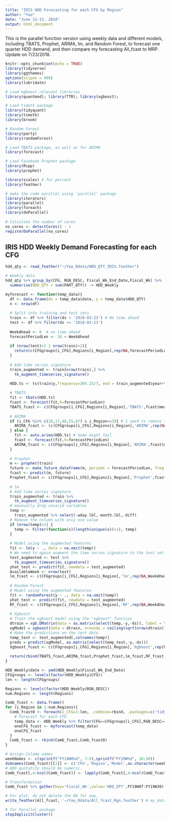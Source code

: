 ```yaml
---
title: "IRIS HDD Forecasting for each CFG by Region"
author: "Yao"
date: "June 12-13, 2018"
output: html_document
---
```


This is the parallel function version using weekly data and different models, including TBATS, Prophet, ARIMA, lm, and Random Forest, to forecast one quarter HDD demand, and then compare my forecasting All_fcast to MRP.
Update on 7/23/2018.

```r
knitr::opts_chunk$set(echo = TRUE)
library(tidyverse)
library(ggthemes)
options(scipen = 999)
library(lubridate)

# Load egboost relevant libraries
library(quantmod); library(TTR); library(xgboost);

# Load timetk package
library(tidyquant)
library(timetk)
library(broom)

# Random Forest
library(party)
library(randomForest)

# Load TBATS package, as well as for ARIMA
library(forecast)

# Load Facebook Prophet package
library(Rcpp)
library(prophet)

library(scales) # for percent
library(feather)

# make the code parallel using 'parallel' package
library(iterators)
library(parallel)
library(foreach)
library(doParallel)
 
# Calculate the number of cores
no_cores <- detectCores() - 1
registerDoParallel(no_cores)
```

## IRIS HDD Weekly Demand Forecasting for each CFG

```r
hdd_qty <- read_feather("~/Yao_Rdata/HDD_QTY_IRIS.feather")

# Weekly data
hdd_qty %>% group_by(CFG, RGN_DESC, Fiscal_Wk_End_Date,Fiscal_Wk) %>%
  summarise(HDD_QTY = sum(PART_QTY)) -> HDD_Weekly
```

```r
myforecast <- function(temp_data){
  df <- data.frame(ds = temp_data$date, y = temp_data$HDD_QTY)
  n <- nrow(df)
  
  # Split into training and test sets
  train <- df %>% filter(ds < '2018-03-23') # No time ahead
  test <- df %>% filter(ds >= '2018-03-23')
  
  WeekAhead <- 0  # no time ahead
  forecastPeriodLen <- 24 + WeekAhead
  
  if (nrow(test)<1 | nrow(train)<2){
    return(c(CFGgroups[i_CFG],Regions[i_Region],rep(NA,forecastPeriodLen+1)))
  }
  
  # Add time series signature
  train_augmented <- train[nrow(train),] %>%
    tk_augment_timeseries_signature()

  HDD.ts <- ts(train$y,frequency=365.25/7, end = train_augmented$year+train_augmented$yday/365.25)
  
  # TBATS
  fit <- tbats(HDD.ts)
  fcast <- forecast(fit,h=forecastPeriodLen)
  TBATS_fcast <- c(CFGgroups[i_CFG],Regions[i_Region],'TBATS',fcast$mean)
  
  # ARIMA
  if (i_CFG %in% c(16,17,40,55,87) & i_Region==3){ # I need to remove the unusual observations and stabilize the variance before using ARIMA
    ARIMA_fcast <- (c(CFGgroups[i_CFG],Regions[i_Region],'ARIMA',rep(NA,forecastPeriodLen)))
  } else {
    fit <- auto.arima(HDD.ts) # Some might fail
    fcast <- forecast(fit,h=forecastPeriodLen)
    ARIMA_fcast <- c(CFGgroups[i_CFG],Regions[i_Region],'ARIMA',fcast$mean)
  }
  
  # Prophet
  m <- prophet(train)
  future <- make_future_dataframe(m, periods = forecastPeriodLen, freq = 'week',include_history = FALSE)
  fcast <- predict(m, future)
  Prophet_fcast <- c(CFGgroups[i_CFG],Regions[i_Region],'Prophet',fcast$yhat)
  
  # lm
  # Add time series signature
  train_augmented <- train %>%
    tk_augment_timeseries_signature()
  # maunually drop unvalid variables
  temp <-
    train_augmented %>% select(-wday.lbl,-month.lbl,-diff)
  # Remove the column with only one value
  if (nrow(temp)>1) {
    temp <- Filter(function(x)(length(unique(x))>1), temp)
  }
  
  # Model using the augmented features
  fit <- lm(y ~ ., data = na.omit(temp))
  # We need to again augment the time series signature to the test set.
  test_augmented <- test %>%
    tk_augment_timeseries_signature()
  yhat_test <- predict(fit, newdata = test_augmented)
  AvailableWeek <- nrow(test)
  lm_fcast <- c(CFGgroups[i_CFG],Regions[i_Region],'lm',rep(NA,WeekAhead),yhat_test,rep(NA,forecastPeriodLen-WeekAhead-AvailableWeek))
  
  # Random Forest
  # Model using the augmented features
  fit <- randomForest(y ~ ., data = na.omit(temp))
  yhat_test <- predict(fit, newdata = test_augmented)
  RF_fcast <- c(CFGgroups[i_CFG],Regions[i_Region],'RF',rep(NA,WeekAhead),yhat_test,rep(NA,forecastPeriodLen-WeekAhead-AvailableWeek))
  
  # Xgboost
  # Train the xgboost model using the "xgboost" function
  dtrain = xgb.DMatrix(data = as.matrix(select(temp,-y,-ds)), label = temp$y)
  xgModel = xgboost(data = dtrain, nrounds = ceiling(sqrt(nrow(dtrain)))) # sqrt(nrow(dtrain)), I guess
  # Make the predictions on the test data
  temp_test <- test_augmented[,colnames(temp)]
  preds = predict(xgModel, as.matrix(select(temp_test,-y,-ds)))
  Xgboost_fcast <- c(CFGgroups[i_CFG],Regions[i_Region],'Xgboost',rep(NA,WeekAhead),preds,rep(NA,forecastPeriodLen-WeekAhead-AvailableWeek))
  
  return(rbind(TBATS_fcast,ARIMA_fcast,Prophet_fcast,lm_fcast,RF_fcast,Xgboost_fcast))
}
```


```r
HDD_Weekly$date <- ymd(HDD_Weekly$Fiscal_Wk_End_Date)
CFGgroups <- levels(factor(HDD_Weekly$CFG))
len <- length(CFGgroups)

Regions <- levels(factor(HDD_Weekly$RGN_DESC))
num.Regions <- length(Regions)

Comb_fcast <- data.frame()
for (i_Region in 1:num.Regions){
  Comb_fcast0 <- foreach(i_CFG=1:len, .combine=rbind, .packages=c('tidyverse','forecast','Rcpp','ggthemes','lubridate','tidyquant','timetk','prophet','randomForest','party','quantmod','TTR','xgboost')) %dopar% {
    # Forecast for each CFG
    temp_data <- HDD_Weekly %>% filter(CFG==CFGgroups[i_CFG],RGN_DESC==Regions[i_Region])
    oneCFG_fcast <- myforecast(temp_data)
    oneCFG_fcast
  }
  Comb_fcast <- rbind(Comb_fcast,Comb_fcast0)
}

# Assign Colume names
weekNames <- c(sprintf("FY19W0%d", 7:9),sprintf("FY19W%d", 10:30))
dimnames(Comb_fcast)[[2]] <- c('CFG','Region','Model',as.character(weekNames))
# HDD quntatity should be numeric.
Comb_fcast[,4:ncol(Comb_fcast)] <- lapply(Comb_fcast[,4:ncol(Comb_fcast)], function(x) as.numeric(as.character(x)))

# Transformation
Comb_fcast %>% gather(key='Fiscal_Wk',value='HDD_QTY',FY19W07:FY19W30) -> All_fcast

# For plot, do not delete the NA for now.
write_feather(All_fcast, '~/Yao_Rdata/All_fcast_Rgn.feather') # my_data <- readRDS(file)
```

```r
# for Parallel package
stopImplicitCluster()
```
